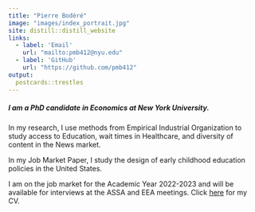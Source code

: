 ```yaml
---
title: "Pierre Bodéré"
image: "images/index_portrait.jpg"
site: distill::distill_website
links:
  - label: 'Email'
    url: "mailto:pmb412@nyu.edu"
  - label: 'GitHub'
    url: "https://github.com/pmb412"
output:
  postcards::trestles
---
```


##### I am a PhD candidate in Economics at New York University. 

In my research, I use methods from Empirical Industrial Organization to study access to Education, wait times in Healthcare, and diversity of content in the News market.

In my Job Market Paper, I study the design of early childhood education policies in the United States.

I am on the job market for the Academic Year 2022-2023 and will be available for interviews at the ASSA and EEA meetings. Click [here](content/bodere_academic_cv_nyu.pdf) for my CV.

</br>
</br>
</br>

